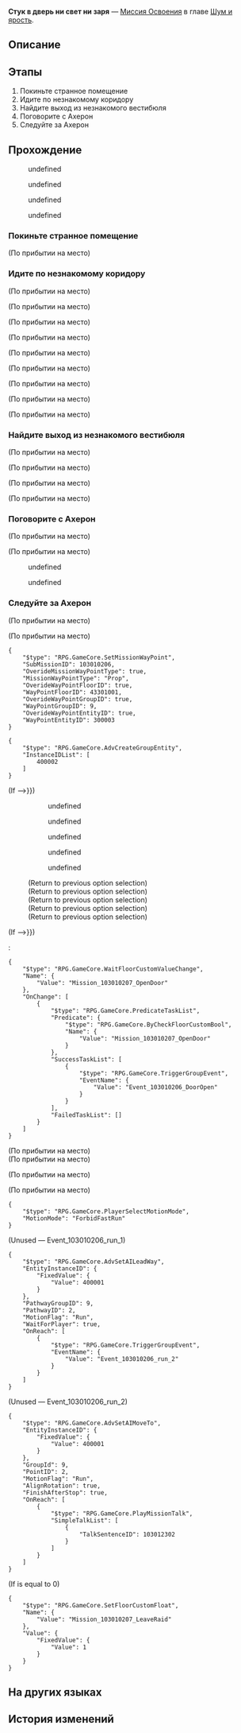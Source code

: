 {{Дополнить|Диалоги.}}
{{Миссия Инфобокс
|id              = 1030102
|Название        = 
|Изображение     = Миссия Освоения Стук в дверь ни свет ни заря.png
|Тип             = Миссия Освоения
|События         = 
|Глава           = Шум и ярость
|Условия         = 
|Персонажи       = Ахерон; Первопроходец
|СтартЛокация    = [[Пенакония]] — [[Странный сон]]
|Локации         = Странный сон
|Предыдущая      = 
|Следующая       = 
|Награды         = 
}}
'''Стук в дверь ни свет ни заря''' — [[Миссия Освоения]] в главе [[Шум и ярость]].

==Описание==
{{Описание|<!--официальное описание из Перекрёстка судеб-->}}

==Этапы==
# Покиньте странное помещение
# Идите по незнакомому коридору
# Найдите выход из незнакомого вестибюля
# Поговорите с Ахерон
# Следуйте за Ахерон

==Прохождение==
{{Дополнить}}

<!--Unknown TalkSentence: 103012001-->
<!--Unknown TalkSentence: 103012002-->
:{{Диалог|Стрелка}} undefined
:{{Диалог|Стрелка}} undefined
:{{Диалог|Стрелка}} undefined
:{{Диалог|Стрелка}} undefined
{{Диалог Конец}}

===Покиньте странное помещение===
{{Описание миссии|локация=Странный сон|Кажется, прыжок прошёл не по плану... Открыв глаза, вы замечаете, что переместились с мягкого дивана, стоящего в общем вагоне, в незнакомое место. Вас будит незнакомка и заявляет, что вы случайным образом оказались в одном сне с ней. Она готова провести вас к выходу.<br />Проследуйте за ней, чтобы выбраться отсюда.}}
{{Диалог Начало}}

;(По прибытии на место)
{{Диалог Конец}}

===Идите по незнакомому коридору===
{{Описание миссии|локация=Странный сон|Воительница называет себя Ахерон, Галактическим рейнджером.<br />Продолжите следовать за ней и покиньте этот странный сон.}}
{{Диалог Начало}}
;(По прибытии на место)

;(По прибытии на место)
<!--Unknown TalkSentence: 103012101-->
:<!--3-second delay-->
:<!--1-second delay-->

;(По прибытии на место)
<!--Unknown TalkSentence: 103012103-->
{{Описание миссии|локация=Странный сон|Ахерон ведёт вас к двери. Это и есть выход из Мира грёз?}}
;(По прибытии на место)

;(По прибытии на место)
<!--Unknown TalkSentence: 103012104-->
:<!--2-second delay-->
:<!--1-second delay-->
{{Описание миссии|локация=Странный сон|Воительница называет себя Ахерон, Галактическим рейнджером.<br />Продолжите следовать за ней и покиньте этот странный сон.}}
;(По прибытии на место)

;(По прибытии на место)
<!--Unknown TalkSentence: 103012107-->
:<!--1-second delay-->

;(По прибытии на место)
<!--Unknown TalkSentence: 103012105-->

;(По прибытии на место)
<!--Unknown TalkSentence: 103012106-->
{{Диалог Конец}}

===Найдите выход из незнакомого вестибюля===
{{Описание миссии|локация=Странный сон|Ахерон ведёт вас в вестибюль и указывает путь, однако вы видите лишь тупик.<br />Осмотритесь и найдите настоящий путь.}}
{{Диалог Начало}}
;(По прибытии на место)

;(По прибытии на место)
<!--Unknown TalkSentence: 103012109-->
<!--Unknown TalkSentence: 103012110-->
<!--Unknown TalkSentence: 103012111-->
<!--Unknown TalkSentence: 103012112-->
;(По прибытии на место)

;(По прибытии на место)
<!--Unknown TalkSentence: 103012108-->
{{Диалог Конец}}

===Поговорите с Ахерон===
{{Описание миссии|локация=Странный сон|После смутных блужданий вы осознаёте, что неизвестным образом оказались на потолке вестибюля.<br />Ахерон, видимо, давно привыкшая к таким чудесам, молча указывает вперёд, на выход из Мира грёз.}}
{{Диалог Начало}}
;(По прибытии на место)

;(По прибытии на место)
:{{tx}}
<!--Unknown TalkSentence: 103012201-->
:{{Диалог|Стрелка}} undefined
:<!--Unknown TalkSentence: 103012203-->
:<!--Unknown TalkSentence: 103012204-->
:<!--Unknown TalkSentence: 103012205-->
:<!--Unknown TalkSentence: 103012206-->
::{{tx}}
:{{Диалог|Стрелка}} undefined
:<!--Unknown TalkSentence: 103012205-->
:<!--Unknown TalkSentence: 103012206-->
::{{tx}}
<!--Unknown TalkSentence: 103012205-->
<!--Unknown TalkSentence: 103012206-->
:{{tx}}
{{Диалог Конец}}

===Следуйте за Ахерон===
{{Описание миссии|локация=Странный сон|Ахерон ведёт вас по великолепному Миру грёз. Кажется, выход прямо по курсу.}}
{{Диалог Начало}}
;(По прибытии на место)

;(По прибытии на место)
<pre>{
	"$type": "RPG.GameCore.SetMissionWayPoint",
	"SubMissionID": 103010206,
	"OverideMissionWayPointType": true,
	"MissionWayPointType": "Prop",
	"OverideWayPointFloorID": true,
	"WayPointFloorID": 43301001,
	"OverideWayPointGroupID": true,
	"WayPointGroupID": 9,
	"OverideWayPointEntityID": true,
	"WayPointEntityID": 300003
}</pre>
<pre>{
	"$type": "RPG.GameCore.AdvCreateGroupEntity",
	"InstanceIDList": [
		400002
	]
}</pre>
;(If {{cx}}{{subst:void|<!--{"$type":"RPG.GameCore.ByCheckFloorCustomBool","Name":{"Value":"Mission_103010207_OpenDoor"}}-->}})
:<!--Unknown TalkSentence: 103012122-->
::<!--1-second delay-->
:<!--Unknown TalkSentence: 103012301-->
:<!--Unknown TalkSentence: 103012302-->
:<!--Unknown TalkSentence: 103012303-->
:<!--Unknown TalkSentence: 103012304-->
:<!--Unknown TalkSentence: 103012305-->
:<!--Unknown TalkSentence: 103012306-->
::{{Диалог|Стрелка}} undefined
::{{Диалог|Стрелка}} undefined
::{{Диалог|Стрелка}} undefined
::{{Диалог|Стрелка}} undefined
::{{Диалог|Стрелка}} undefined
:<!--Unknown TalkSentence: 103012312-->
:<!--Unknown TalkSentence: 103012313-->
:<!--Unknown TalkSentence: 103012314-->
:<!--Unknown TalkSentence: 103012315-->
:;(Return to previous option selection)
:;(Return to previous option selection)
:;(Return to previous option selection)
:;(Return to previous option selection)
:;(Return to previous option selection)
;(If {{cx}}{{subst:void|<!--{"$type":"RPG.GameCore.ByCheckFloorCustomBool","Name":{"Value":"Mission_103010207_OpenDoor"}}-->}})
:<pre>{
	"$type": "RPG.GameCore.WaitFloorCustomValueChange",
	"Name": {
		"Value": "Mission_103010207_OpenDoor"
	},
	"OnChange": [
		{
			"$type": "RPG.GameCore.PredicateTaskList",
			"Predicate": {
				"$type": "RPG.GameCore.ByCheckFloorCustomBool",
				"Name": {
					"Value": "Mission_103010207_OpenDoor"
				}
			},
			"SuccessTaskList": [
				{
					"$type": "RPG.GameCore.TriggerGroupEvent",
					"EventName": {
						"Value": "Event_103010206_DoorOpen"
					}
				}
			],
			"FailedTaskList": []
		}
	]
}</pre>

;(По прибытии на место)
;(По прибытии на место)

;(По прибытии на место)
<!--Unknown TalkSentence: 103012113-->

;(По прибытии на место)
<pre>{
	"$type": "RPG.GameCore.PlayerSelectMotionMode",
	"MotionMode": "ForbidFastRun"
}</pre>
;(Unused &mdash; Event_103010206_run_1)
<pre>{
	"$type": "RPG.GameCore.AdvSetAILeadWay",
	"EntityInstanceID": {
		"FixedValue": {
			"Value": 400001
		}
	},
	"PathwayGroupID": 9,
	"PathwayID": 2,
	"MotionFlag": "Run",
	"WaitForPlayer": true,
	"OnReach": [
		{
			"$type": "RPG.GameCore.TriggerGroupEvent",
			"EventName": {
				"Value": "Event_103010206_run_2"
			}
		}
	]
}</pre>

;(Unused &mdash; Event_103010206_run_2)
<pre>{
	"$type": "RPG.GameCore.AdvSetAIMoveTo",
	"EntityInstanceID": {
		"FixedValue": {
			"Value": 400001
		}
	},
	"GroupId": 9,
	"PointID": 2,
	"MotionFlag": "Run",
	"AlignRotation": true,
	"FinishAfterStop": true,
	"OnReach": [
		{
			"$type": "RPG.GameCore.PlayMissionTalk",
			"SimpleTalkList": [
				{
					"TalkSentenceID": 103012302
				}
			]
		}
	]
}</pre>
;(If {{F|Mission_103010207_LeaveRaid}} is equal to 0)
<pre>{
	"$type": "RPG.GameCore.SetFloorCustomFloat",
	"Name": {
		"Value": "Mission_103010207_LeaveRaid"
	},
	"Value": {
		"FixedValue": {
			"Value": 1
		}
	}
}</pre>
{{Диалог Конец}}

==На других языках==
{{На других языках
|en   = The Knocking at Ungodly Hours
|zhs  = 丑时三刻的敲门声
|zht  = 丑時三刻的敲門聲
|ja   = 丑三つ時のノック
|ko   = 1시 45분의 노크 소리
|es   = Alguien llama a la puerta en la madrugada
|fr   = Visite impromptue
|ru   = Стук в дверь ни свет ни заря
|th   = เสียงเคาะประตูรบกวนยามวิกาล
|vi   = Tiếng Gõ Cửa Vào Giờ Sửu
|de   = Das Klopfen vor Tagesanbruch
|id   = Suara Ketukan Pintu di Jam-Jam Spiritual
|pt   = Batendo nas Piores Horas
}}

==История изменений==
{{История изменений|2.7}}
